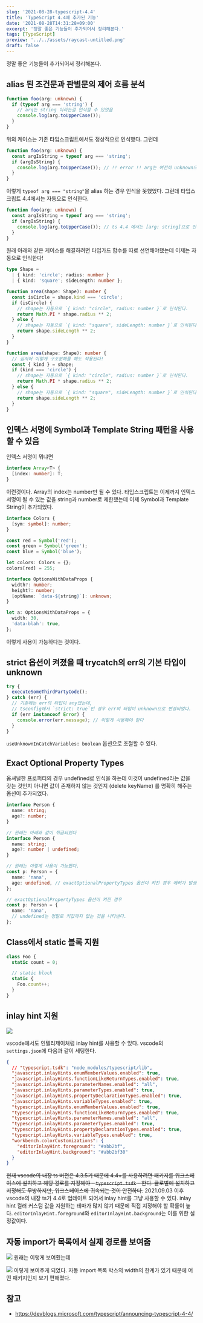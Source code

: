 ```yaml
---
slug: '2021-08-28-typescript-4.4'
title: 'TypeScript 4.4에 추가된 기능'
date: '2021-08-28T14:31:28+09:00'
excerpt: '정말 좋은 기능들이 추가되어서 정리해본다.'
tags: [TypeScript]
preview: '../../assets/raycast-untitled.png'
draft: false
---
```


정말 좋은 기능들이 추가되어서 정리해본다.

## alias 된 조건문과 판별문의 제어 흐름 분석

```ts
function foo(arg: unknown) {
  if (typeof arg === 'string') {
    // arg는 string 이라는걸 인식할 수 있었음
    console.log(arg.toUpperCase());
  }
}
```

위의 케이스는 기존 타입스크립트에서도 정상적으로 인식했다. 그런데

```ts
function foo(arg: unknown) {
  const argIsString = typeof arg === 'string';
  if (argIsString) {
    console.log(arg.toUpperCase()); // !! error !! arg는 여전히 unknown으로 인식됨
  }
}
```

이렇게 `typeof arg === "string"`을 alias 하는 경우 인식을 못했었다.
그런데 타입스크립트 4.4에서는 자동으로 인식한다.

```ts
function foo(arg: unknown) {
  const argIsString = typeof arg === 'string';
  if (argIsString) {
    console.log(arg.toUpperCase()); // ts 4.4 에서는 [arg: string]으로 인식된다!
  }
}
```

원래 아래와 같은 케이스를 해결하려면 타입가드 함수를 따로 선언해야했는데 이제는 자동으로 인식한다!

```ts
type Shape =
  | { kind: 'circle'; radius: number }
  | { kind: 'square'; sideLength: number };

function area(shape: Shape): number {
  const isCircle = shape.kind === 'circle';
  if (isCircle) {
    // shape는 자동으로 `{ kind: "circle", radius: number }`로 인식된다.
    return Math.PI * shape.radius ** 2;
  } else {
    // shape는 자동으로 `{ kind: "square", sideLength: number }`로 인식된다.
    return shape.sideLength ** 2;
  }
}

function area(shape: Shape): number {
  // 심지어 이렇게 구조분해를 해도 적용된다!
  const { kind } = shape;
  if (kind === 'circle') {
    // shape는 자동으로 `{ kind: "circle", radius: number }`로 인식된다.
    return Math.PI * shape.radius ** 2;
  } else {
    // shape는 자동으로 `{ kind: "square", sideLength: number }`로 인식된다.
    return shape.sideLength ** 2;
  }
}
```

## 인덱스 서명에 Symbol과 Template String 패턴을 사용할 수 있음

인덱스 서명이 뭐냐면

```ts
interface Array<T> {
  [index: number]: T;
}
```

이런것이다. Array의 index는 number만 될 수 있다. 타입스크립트는 이제까지 인덱스 서명이 될 수 있는 값을 string과 number로 제한했는데 이제 Symbol과 Template String이 추가되었다.

```ts
interface Colors {
  [sym: symbol]: number;
}

const red = Symbol('red');
const green = Symbol('green');
const blue = Symbol('blue');

let colors: Colors = {};
colors[red] = 255;

interface OptionsWithDataProps {
  width?: number;
  height?: number;
  [optName: `data-${string}`]: unknown;
}

let a: OptionsWithDataProps = {
  width: 30,
  'data-blah': true,
};
```

이렇게 사용이 가능하다는 것이다.

## strict 옵션이 켜졌을 때 trycatch의 err의 기본 타입이 unknown

```ts
try {
  executeSomeThirdPartyCode();
} catch (err) {
  // 기존에는 err의 타입이 any였는데,
  // tsconfig에서 `strict: true`인 경우 err의 타입이 unknown으로 변경되었다.
  if (err instanceof Error) {
    console.error(err.message); // 이렇게 사용해야 한다
  }
}
```

`useUnknownInCatchVariables: boolean` 옵션으로 조절할 수 있다.

## Exact Optional Property Types

옵셔널한 프로퍼티의 경우 undefined로 인식을 하는데 이것이 undefined라는 값을 갖는 것인지 아니면 값이 존재하지 않는 것인지 (delete keyName) 를 명확히 해주는 옵션이 추가되었다.

```ts
interface Person {
  name: string;
  age?: number;
}

// 원래는 아래와 같이 취급되었다
interface Person {
  name: string;
  age?: number | undefined;
}

// 원래는 이렇게 사용이 가능했다.
const p: Person = {
  name: 'nana',
  age: undefined, // exactOptionalPropertyTypes 옵션이 켜진 경우 에러가 발생한다.
};

// exactOptionalPropertyTypes 옵션이 켜진 경우
const p: Person = {
  name: 'nana',
  // undefined는 정말로 키값까지 없는 것을 나타낸다.
};
```

## Class에서 static 블록 지원

```ts
class Foo {
  static count = 0;

  // static block
  static {
    Foo.count++;
  }
}
```

## inlay hint 지원

![](../../assets/image-17.png)

vscode에서도 인텔리제이처럼 inlay hint를 사용할 수 있다.
vscode의 `settings.json`에 다음과 같이 세팅한다.

```json
{
  // "typescript.tsdk": "node_modules/typescript/lib",
  "javascript.inlayHints.enumMemberValues.enabled": true,
  "javascript.inlayHints.functionLikeReturnTypes.enabled": true,
  "javascript.inlayHints.parameterNames.enabled": "all",
  "javascript.inlayHints.parameterTypes.enabled": true,
  "javascript.inlayHints.propertyDeclarationTypes.enabled": true,
  "javascript.inlayHints.variableTypes.enabled": true,
  "typescript.inlayHints.enumMemberValues.enabled": true,
  "typescript.inlayHints.functionLikeReturnTypes.enabled": true,
  "typescript.inlayHints.parameterNames.enabled": "all",
  "typescript.inlayHints.parameterTypes.enabled": true,
  "typescript.inlayHints.propertyDeclarationTypes.enabled": true,
  "typescript.inlayHints.variableTypes.enabled": true,
  "workbench.colorCustomizations": {
    "editorInlayHint.foreground": "#abb2bf",
    "editorInlayHint.background": "#abb2bf30"
  }
}
```

~~현재 vscode의 내장 ts 버전은 4.3.5기 때문에 4.4+를 사용하려면 패키지를 워크스페이스에 설치하고 해당 경로를 지정해야 - `typescript.tsdk` - 한다. 글로벌에 설치하고 지정해도 무방하지만, 워크스페이스에 귀속되는 것이 안전하다.~~
2021.09.03 이후 vscode의 내장 ts가 4.4로 업데이트 되어서 inlay hint를 그냥 사용할 수 있다.
inlay hint 컬러 커스텀 값을 지원하는 테마가 많지 않기 때문에 직접 지정해야 할 확률이 높다. `editorInlayHint.foreground`와 `editorInlayHint.background`는 이를 위한 설정값이다.

## 자동 import가 목록에서 실제 경로를 보여줌

![](../../assets/image-18.png)
원래는 이렇게 보여줬는데

![](../../assets/image-19.png)
이렇게 보여주게 되었다. 자동 import 목록 박스의 width의 한계가 있기 때문에 어떤 패키지인지 보기 편해졌다.

## 참고

- https://devblogs.microsoft.com/typescript/announcing-typescript-4-4/
